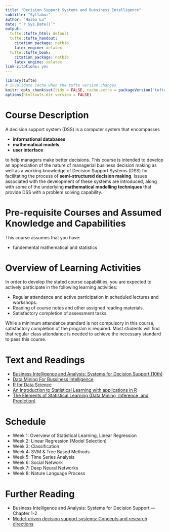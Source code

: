 ---
title: "Decision Support Systems and Bussiness Intelligence"
subtitle: "Syllabus"
author: "Haibo Lu"
date: "`r Sys.Date()`"
output:
  tufte::tufte_html: default
  tufte::tufte_handout:
    citation_package: natbib
    latex_engine: xelatex
  tufte::tufte_book:
    citation_package: natbib
    latex_engine: xelatex
link-citations: yes
---

```{r setup, include=FALSE}
library(tufte)
# invalidate cache when the tufte version changes
knitr::opts_chunk$set(tidy = FALSE, cache.extra = packageVersion('tufte'))
options(htmltools.dir.version = FALSE)
```

# Course Description

A decision support system (DSS) is a computer system that encompasses

- **informational databases**
- **mathematical models**
- **user interface** 

to help managers make better decisions. This course is intended to develop an appreciation of the nature of managerial business decision making as well as a working knowledge of Decision Support Systems (DSS) for facilitating the process of **semi-structured decision making**. Issues associated with the development of these systems are introduced, along with some of the underlying **mathematical modelling techniques** that provide DSS with a problem solving capability.

# Pre-requisite Courses and Assumed Knowledge and Capabilities

This course assumes that you have:

- fundemental mathematical and statistics


# Overview of Learning Activities

In order to develop the stated course capabilities, you are expected to actively participate in the following learning activities: 

- Regular attendance and active participation in scheduled lectures and workshops.
- Reading of course notes and other assigned reading materials. 
- Satisfactory completion of assessment tasks. 

While a minimum attendance standard is not compulsory in this course, satisfactory completion of the program is required. Most students will find that regular class attendance is needed to achieve the necessary standard to pass this course.


# Text and Readings

- [Business Intelligence and Analysis: Systems for Decision Support (10th)](book/Business_Intelligence_and_Analytics_Systems_for_Decision_10.pdf)
- [Data Mining For Bussiness Intelligence](book/DATA MINING For Bussiness Intelligence.zip)
- [R for Data Science](https://r4ds.had.co.nz/)
- [An Introduction to Statistical Learning with applications in R](book/An introduction to statistical learning with applications in R.pdf)
- [The Elements of Statistical Learning (Data Mining, Inference, and Prediction)](book/ESLII_print10.pdf)

# Schedule

- Week 1: Overview of Statistical Learning, Linear Regression
- Week 2: Linear Regression (Model Selection)
- Week 3: Classification
- Week 4: SVM \& Tree Based Methods
- Week 5: Time Series Analysis
- Week 6: Social Network
- Week 7: Deep Neural Networks
- Week 8: Nature Language Process

# Further Reading

- Business Intelligence and Analysis: Systems for Decision Support --- Chapter 1-2
- [Model-driven decision support systems: Concepts and research directions](http://citeseerx.ist.psu.edu/viewdoc/download?doi=10.1.1.469.7858&rep=rep1&type=pdf)


